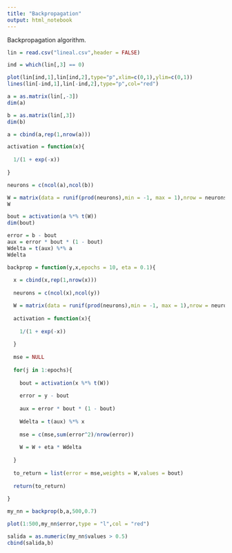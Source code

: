 ```yaml
---
title: "Backpropagation"
output: html_notebook
---
```


Backpropagation algorithm.

```r
lin = read.csv("lineal.csv",header = FALSE)

ind = which(lin[,3] == 0)

plot(lin[ind,1],lin[ind,2],type="p",xlim=c(0,1),ylim=c(0,1))
lines(lin[-ind,1],lin[-ind,2],type="p",col="red")
```

```r
a = as.matrix(lin[,-3])
dim(a)
```

```r
b = as.matrix(lin[,3])
dim(b)
```

```r
a = cbind(a,rep(1,nrow(a)))
```

```r
activation = function(x){
  
  1/(1 + exp(-x))
  
}
```

```r
neurons = c(ncol(a),ncol(b))

W = matrix(data = runif(prod(neurons),min = -1, max = 1),nrow = neurons[2],ncol = neurons[1])
W
```

```r
bout = activation(a %*% t(W))
dim(bout)
```

```r
error = b - bout
aux = error * bout * (1 - bout)
Wdelta = t(aux) %*% a
Wdelta
```

```r
backprop = function(y,x,epochs = 10, eta = 0.1){
  
  x = cbind(x,rep(1,nrow(x)))
  
  neurons = c(ncol(x),ncol(y))

  W = matrix(data = runif(prod(neurons),min = -1, max = 1),nrow = neurons[2],ncol = neurons[1])
  
  activation = function(x){
  
    1/(1 + exp(-x))
  
  }
  
  mse = NULL
  
  for(j in 1:epochs){
    
    bout = activation(x %*% t(W))
    
    error = y - bout
    
    aux = error * bout * (1 - bout)
    
    Wdelta = t(aux) %*% x
    
    mse = c(mse,sum(error^2)/nrow(error))
    
    W = W + eta * Wdelta
    
  }
  
  to_return = list(error = mse,weights = W,values = bout)
  
  return(to_return)
  
}
```

```r
my_nn = backprop(b,a,500,0.7)
```

```r
plot(1:500,my_nn$error,type = "l",col = "red")
```

```r
salida = as.numeric(my_nn$values > 0.5)
cbind(salida,b)
```

